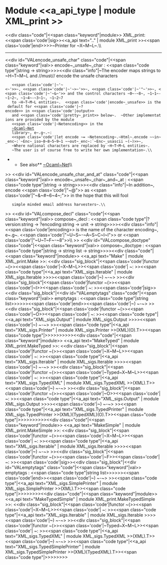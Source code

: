 =Module <<a_api_type | module XML_print >> =
<<div class="code"|<<span class="keyword"|module>> XML_print: <<span class='code'|sig>><<a_api text=".." | module XML_print >><<span class='code'|end>>>>~Printer for ~X~M~L~.\\

----
<<div id="VALencode_unsafe_char" class="code"|<<span class="keyword"|val>> encode~_unsafe~_char : <<span class="code type"|string -> string>>>><<div class="info"|~The encoder maps strings to ~H~T~M~L and //must// encode the unsafe characters
    <<span class='code'|~'~<~'>>~, <<span class='code'|~'~>~'>>~, <<span class='code'|~'"~'>>~, <<span class='code'|~'~&~'>> and the control characters ~0~-~8~, ~1~1~-~1~2~, ~1~4~-~3~1~, ~1~2~7
    to ~H~T~M~L entities~.  <<span class='code'|encode~_unsafe>> is the default for <<span class='code'|~?encode>> in <<span class='code'|output>>
    and <<span class='code'|pretty~_print>> below~.  ~Other implementations are provided by the module
    <<span class='code'|~Netencoding>> in the
    [[http://www.ocaml-programming.de/programming/ocamlnet.html|~Ocaml~Net]]
    library~, e~.g~.~:
    <<span class='code'|let encode ~= ~Netencoding~.~Html~.encode ~~in~_enc~:`~Enc~_iso~8~8~5~9~1 ~~out~_enc~:`~Enc~_usascii ~(~)>>~,
    ~Where national characters are replaced by ~H~T~M~L entities~.
    ~The user is of course free to write her own implementation~.\\
**See also** [[http://www.ocaml-programming.de/programming/ocamlnet.html|~Ocaml~Net]]\\
>>
<<div id="VALencode_unsafe_char_and_at" class="code"|<<span class="keyword"|val>> encode~_unsafe~_char~_and~_at : <<span class="code type"|string -> string>>>><<div class="info"|~In addition~, encode <<span class='code'|"~@">> as <<span class='code'|"~&~#~6~4~;">> in the hope that this will fool
    simple minded email address harvesters~.\\
>>
<<div id="VALcompose_decl" class="code"|<<span class="keyword"|val>> compose~_decl : <<span class="code type"|?version:string -> ?encoding:string -> unit -> string>>>><<div class="info"|<<span class='code'|encoding>> is the name of the character encoding~, e~.g~. <<span class='code'|"~U~S~-~A~S~C~I~I">> or <<span class='code'|"~U~T~F~-~8">>\\
>>
<<div id="VALcompose_doctype" class="code"|<<span class="keyword"|val>> compose~_doctype : <<span class="code type"|string -> string list -> string>>>><<div class="code"|<<span class="keyword"|module>> <<a_api text="Make" | module XML_print.Make >>: <<div class="sig_block"|<<span class='code'|functor ~(>><<span class='code'|~X~M~L>><<span class='code'| ~: >><<span class="code type"|<<a_api text="XML_sigs.Iterable" | module XML_sigs.Iterable >>>><<span class='code'|~) ~-~> >><<div class="sig_block"|<<span class='code'|functor ~(>><<span class='code'|~I>><<span class='code'| ~: >><<span class='code'|sig>><<div class="sig_block"|<<div id="VALemptytags" class="code"|<<span class="keyword"|val>> emptytags : <<span class="code type"|string list>>>>>><<span class='code'|end>><<span class='code'|~) ~-~> >><<div class="sig_block"|<<span class='code'|functor ~(>><<span class='code'|~O>><<span class='code'| ~: >><<span class="code type"|<<a_api text="XML_sigs.Output" | module XML_sigs.Output >>>><<span class='code'|~) ~-~> >><<span class="code type"|<<a_api text="XML_sigs.Printer" | module XML_sigs.Printer >>(XML)(O).T>><<span class="code type"|{{{  }}}>>>>>>>>>><<div class="code"|<<span class="keyword"|module>> <<a_api text="MakeTyped" | module XML_print.MakeTyped >>: <<div class="sig_block"|<<span class='code'|functor ~(>><<span class='code'|~X~M~L>><<span class='code'| ~: >><<span class="code type"|<<a_api text="XML_sigs.Iterable" | module XML_sigs.Iterable >>>><<span class='code'|~) ~-~> >><<div class="sig_block"|<<span class='code'|functor ~(>><<span class='code'|~Typed~X~M~L>><<span class='code'| ~: >><<span class="code type"|<<a_api text="XML_sigs.TypedXML" | module XML_sigs.TypedXML >>(XML).T>><<span class='code'|~) ~-~> >><<div class="sig_block"|<<span class='code'|functor ~(>><<span class='code'|~O>><<span class='code'| ~: >><<span class="code type"|<<a_api text="XML_sigs.Output" | module XML_sigs.Output >>>><<span class='code'|~) ~-~> >><<span class="code type"|<<a_api text="XML_sigs.TypedPrinter" | module XML_sigs.TypedPrinter >>(XML)(TypedXML)(O).T>><<span class="code type"|{{{  }}}>>>>>>>>>><<div class="code"|<<span class="keyword"|module>> <<a_api text="MakeSimple" | module XML_print.MakeSimple >>: <<div class="sig_block"|<<span class='code'|functor ~(>><<span class='code'|~X~M~L>><<span class='code'| ~: >><<span class="code type"|<<a_api text="XML_sigs.Iterable" | module XML_sigs.Iterable >>>><<span class='code'|~) ~-~> >><<div class="sig_block"|<<span class='code'|functor ~(>><<span class='code'|~F>><<span class='code'| ~: >><<span class='code'|sig>><<div class="sig_block"|<<div id="VALemptytags" class="code"|<<span class="keyword"|val>> emptytags : <<span class="code type"|string list>>>>>><<span class='code'|end>><<span class='code'|~) ~-~> >><<span class="code type"|<<a_api text="XML_sigs.SimplePrinter" | module XML_sigs.SimplePrinter >>(XML).T>><<span class="code type"|{{{  }}}>>>>>>>><<div class="code"|<<span class="keyword"|module>> <<a_api text="MakeTypedSimple" | module XML_print.MakeTypedSimple >>: <<div class="sig_block"|<<span class='code'|functor ~(>><<span class='code'|~X~M~L>><<span class='code'| ~: >><<span class="code type"|<<a_api text="XML_sigs.Iterable" | module XML_sigs.Iterable >>>><<span class='code'|~) ~-~> >><<div class="sig_block"|<<span class='code'|functor ~(>><<span class='code'|~Typed~X~M~L>><<span class='code'| ~: >><<span class="code type"|<<a_api text="XML_sigs.TypedXML" | module XML_sigs.TypedXML >>(XML).T>><<span class='code'|~) ~-~> >><<span class="code type"|<<a_api text="XML_sigs.TypedSimplePrinter" | module XML_sigs.TypedSimplePrinter >>(XML)(TypedXML).T>><<span class="code type"|{{{  }}}>>>>>>>>